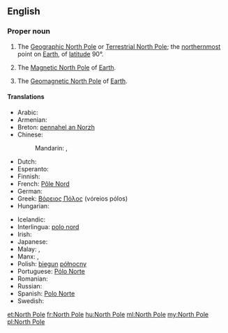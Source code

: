 {{also|north pole}}
==English==

===Proper noun===
{{wikipedia}}
{{en-proper noun|head=[[north|North]] [[pole|Pole]]}}

# {{context|geography}} The [[Geographic North Pole]] or [[Terrestrial North Pole]]; the [[northernmost]] point on [[Earth]], of [[latitude]] 90°.
# {{context|geography}} The [[Magnetic North Pole]] of [[Earth]].
# {{context|geography}} The [[Geomagnetic North Pole]] of [[Earth]].

====Translations====
{{trans-top|northernmost point on Earth}}
* Arabic: {{t-|ar|القطب الشمالي|m|tr=al-quṭb al-šumāliyy|sc=Arab}}
* Armenian: {{t-|hy|Հյուսիսային բևեռ|tr=Hyusisayin beveṙ}}
* Breton: [[pennahel an Norzh]] {{m}}
* Chinese:
*: Mandarin: {{t-|cmn|北極|sc=Hani}}, {{t-|cmn|北极|tr=Běijí|sc=Hani}}
* Dutch: {{t+|nl|Noordpool|m}}
* Esperanto: {{t-|eo|Norda poluso}}
* Finnish: {{t+|fi|pohjoisnapa}}
* French: [[Pôle Nord]] {{m}}
* German: {{t+|de|Nordpol|m}}
* Greek: [[Βόρειος Πόλος]] {{m}} (vόreios pόlos)
* Hungarian: {{t+|hu|Északi-sark}}
{{trans-mid}}
* Icelandic: {{t-|is|Norðurheimskautið}}
* Interlingua: [[polo nord]]
* Irish: {{t-|ga|Pol Thuaidh|m}}
* Japanese: {{t-|ja|北極|tr=ほっきょく, hokkyoku|sc=Jpan}}
* Malay: {{t-|ms|Kutub Syamali}}, {{t-|ms|Kutub Utara}}
* Manx: {{t-|gv|Ard y Twoaie|m}}, {{t-|gv|ard ny twoaie|m}}
* Polish: [[biegun]] [[północny]] {{m}}
* Portuguese: [[Pólo Norte]] {{m}}
* Romanian: {{t-|ro|Polul Nord|m}}
* Russian: {{t-|ru|Северный полюс|m|tr=Sévernyj póljus|sc=Cyrl}}
* Spanish: [[Polo Norte]] {{m}}
* Swedish: {{t+|sv|nordpolen|c}}
{{trans-bottom}}

[[et:North Pole]]
[[fr:North Pole]]
[[hu:North Pole]]
[[ml:North Pole]]
[[my:North Pole]]
[[pl:North Pole]]